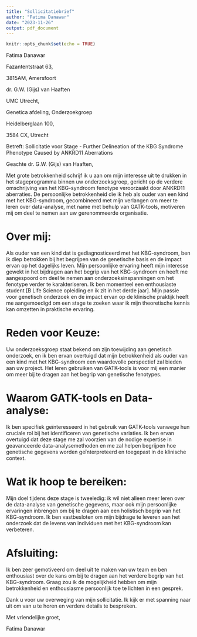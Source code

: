 ```yaml
---
title: "Sollicitatiebrief"
author: "Fatima Danawar"
date: "2023-11-26"
output: pdf_document
---
```


```r
knitr::opts_chunk$set(echo = TRUE)
```

Fatima Danawar

Fazantentstraat 63,

3815AM, Amersfoort



dr. G.W. (Gijs) van Haaften

UMC Utrecht, 

Genetica afdeling, Onderzoekgroep

Heidelberglaan 100, 

3584 CX, Utrecht


Betreft: Sollicitatie voor Stage - Further Delineation of the KBG Syndrome Phenotype Caused by ANKRD11 Aberrations


Geachte dr. G.W. (Gijs) van Haaften,

Met grote betrokkenheid schrijf ik u aan om mijn interesse uit te drukken in het stageprogramma binnen uw onderzoeksgroep, gericht op de verdere omschrijving van het KBG-syndroom fenotype veroorzaakt door ANKRD11 aberraties. De persoonlijke betrokkenheid die ik heb als ouder van een kind met het KBG-syndroom, gecombineerd met mijn verlangen om meer te leren over data-analyse, met name met behulp van GATK-tools, motiveren mij om deel te nemen aan uw gerenommeerde organisatie.

# Over mij:

Als ouder van een kind dat is gediagnosticeerd met het KBG-syndroom, ben ik diep betrokken bij het begrijpen van de genetische basis en de impact ervan op het dagelijks leven. Mijn persoonlijke ervaring heeft mijn interesse gewekt in het bijdragen aan het begrip van het KBG-syndroom en heeft me aangespoord om deel te nemen aan onderzoeksinspanningen om het fenotype verder te karakteriseren.
Ik ben momenteel een enthousiaste student [B Life Science opleiding en ik zit in het derde jaar]. Mijn passie voor genetisch onderzoek en de impact ervan op de klinische praktijk heeft me aangemoedigd om een stage te zoeken waar ik mijn theoretische kennis kan omzetten in praktische ervaring.


# Reden voor Keuze:

Uw onderzoeksgroep staat bekend om zijn toewijding aan genetisch onderzoek, en ik ben ervan overtuigd dat mijn betrokkenheid als ouder van een kind met het KBG-syndroom een waardevolle perspectief zal bieden aan uw project. Het leren gebruiken van GATK-tools is voor mij een manier om meer bij te dragen aan het begrip van genetische fenotypes.

# Waarom GATK-tools en Data-analyse:

Ik ben specifiek geïnteresseerd in het gebruik van GATK-tools vanwege hun cruciale rol bij het identificeren van genetische variaties. Ik ben ervan overtuigd dat deze stage me zal voorzien van de nodige expertise in geavanceerde data-analysemethoden en me zal helpen begrijpen hoe genetische gegevens worden geïnterpreteerd en toegepast in de klinische context.

# Wat ik hoop te bereiken:

Mijn doel tijdens deze stage is tweeledig: ik wil niet alleen meer leren over de data-analyse van genetische gegevens, maar ook mijn persoonlijke ervaringen inbrengen om bij te dragen aan een holistisch begrip van het KBG-syndroom. Ik ben vastbesloten om mijn bijdrage te leveren aan het onderzoek dat de levens van individuen met het KBG-syndroom kan verbeteren.

# Afsluiting:

Ik ben zeer gemotiveerd om deel uit te maken van uw team en ben enthousiast over de kans om bij te dragen aan het verdere begrip van het KBG-syndroom. Graag zou ik de mogelijkheid hebben om mijn betrokkenheid en enthousiasme persoonlijk toe te lichten in een gesprek.

Dank u voor uw overweging van mijn sollicitatie. Ik kijk er met spanning naar uit om van u te horen en verdere details te bespreken.

Met vriendelijke groet,

Fatima Danawar
